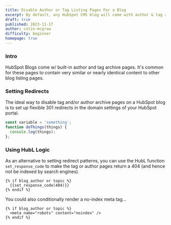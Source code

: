 ```yaml
---
title: Disable Author or Tag Listing Pages For a Blog
excerpt: By default, any HubSpot CMS blog will come with author & tag archive pages. In some cases, we want to disable these archive pages in a way that doesn't hurt SEO and traffic.
draft: true
published: 2023-11-17
author: colin-mcgraw
difficulty: beginner
homepage: true
---
```


### Intro

HubSpot Blogs come w/ built-in author and tag archive pages. It's common for these pages to contain very similar or nearly identical content to other blog listing pages. 

### Setting Redirects

The ideal way to disable tag and/or author archive pages on a HubSpot blog is to set up flexible 301 redirects in the domain settings of your HubSpot portal.

```js
const variable = 'something';
function doThings(things) {
  console.log(things);
};
```

### Using HubL Logic

As an alternative to setting redirect patterns, you can use the HubL function `set_response_code` to make the tag or author pages return a 404 (and hence not be indexed by search engines).

```jinja-html
{% if blog_author or topic %}
  {{set_response_code(404)}}
{% endif %}
```

You could also conditionally render a no-index meta tag...

```jinja-html
{% if blog_author or topic %}
  <meta name="robots" content="noindex" />
{% endif %}
```